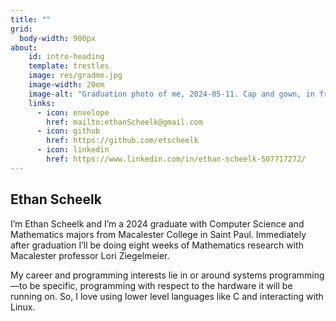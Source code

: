 ```yaml
---
title: ""
grid: 
  body-width: 900px
about: 
    id: intro-heading
    template: trestles
    image: res/gradme.jpg
    image-width: 20em
    image-alt: "Graduation photo of me, 2024-05-11. Cap and gown, in front of red tulips."
    links: 
      - icon: envelope
        href: mailto:ethanScheelk@gmail.com
      - icon: github
        href: https://github.com/etscheelk
      - icon: linkedin
        href: https://www.linkedin.com/in/ethan-scheelk-507717272/
---
```


<!-- This is a Quarto website.

To learn more about Quarto websites visit <https://quarto.org/docs/websites>. -->

:::{#intro-heading}
## Ethan Scheelk

I'm Ethan Scheelk and I'm a 2024 graduate with Computer Science and Mathematics majors from Macalester College in Saint Paul. Immediately after graduation I'll be doing eight weeks of Mathematics research with Macalester professor Lori Ziegelmeier. 

My career and programming interests lie in or around systems programming---to be specific, programming with respect to the hardware it will be running on. So, I love using lower level languages like C and interacting with Linux. 

:::

<!-- ::: {.grid} -->

<!-- ::: {.g-col-4} -->
<!-- This column takes 1/3 of the page -->

<!-- ::: {#fig-gradme} 

<embed src=res/gradme.jpg width=100%> </embed>

2024-05-11

::: -->



<!-- ::: -->

<!-- ::: {.g-col-6 .g-start-5} -->
<!-- This column takes 2/3 of the page. 

Once upon a midnight dreary while I pondered weak and weary over a many quaint and curious volume of forgotten lore, suddenly I heard a tapping, as if someone rapping at my chamber door.  -->
<!-- I'm Ethan Scheelk and I'm a 2024 graduate with Computer Science and Mathematics majors from Macalester College in Saint Paul. Immediately after graduation I'll be doing eight weeks of Mathematics research with Macalester professor Lori Ziegelmeier. 

My career and programming interests lie in or around systems programming--specifically, programming with respect to the hardware it will be running on.  -->

<!-- ::: -->

<!-- ::: -->